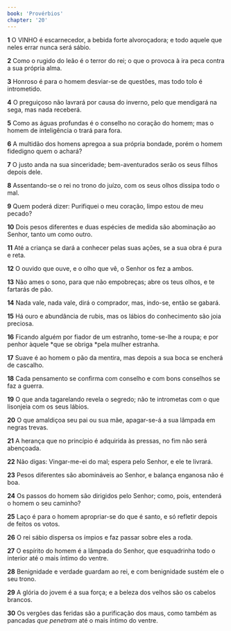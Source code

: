 ```yaml
---
book: 'Provérbios'
chapter: '20'
---
```


**1** O VINHO é escarnecedor, a bebida forte alvoroçadora; e todo aquele que neles errar nunca será sábio.

**2** Como o rugido do leão é o terror do rei; o que o provoca à ira peca contra a sua própria alma.

**3** Honroso é para o homem desviar-se de questões, mas todo tolo é intrometido.

**4** O preguiçoso não lavrará por causa do inverno, pelo que mendigará na sega, mas nada receberá.

**5** Como as águas profundas é o conselho no coração do homem; mas o homem de inteligência o trará para fora.

**6** A multidão dos homens apregoa a sua própria bondade, porém o homem fidedigno quem o achará?

**7** O justo anda na sua sinceridade; bem-aventurados serão os seus filhos depois dele.

**8** Assentando-se o rei no trono do juízo, com os seus olhos dissipa todo o mal.

**9** Quem poderá dizer: Purifiquei o meu coração, limpo estou de meu pecado?

**10** Dois pesos diferentes e duas espécies de medida são abominação ao Senhor, tanto um como outro.

**11** Até a criança se dará a conhecer pelas suas ações, se a sua obra é pura e reta.

**12** O ouvido que ouve, e o olho que vê, o Senhor os fez a ambos.

**13** Não ames o sono, para que não empobreças; abre os teus olhos, e te fartarás de pão.

**14** Nada vale, nada vale, dirá o comprador, mas, indo-se, então se gabará.

**15** Há ouro e abundância de rubis, mas os lábios do conhecimento são joia preciosa.

**16** Ficando alguém por fiador de um estranho, tome-se-lhe a roupa; e por penhor àquele *que se obriga *pela mulher estranha.

**17** Suave é ao homem o pão da mentira, mas depois a sua boca se encherá de cascalho.

**18** Cada pensamento se confirma com conselho e com bons conselhos se faz a guerra.

**19** O que anda tagarelando revela o segredo; não te intrometas com o que lisonjeia com os seus lábios.

**20** O que amaldiçoa seu pai ou sua mãe, apagar-se-á a sua lâmpada em negras trevas.

**21** A herança que no princípio é adquirida às pressas, no fim não será abençoada.

**22** Não digas: Vingar-me-ei do mal; espera pelo Senhor, e ele te livrará.

**23** Pesos diferentes são abomináveis ao Senhor, e balança enganosa não é boa.

**24** Os passos do homem são dirigidos pelo Senhor; como, pois, entenderá o homem o seu caminho?

**25** Laço é para o homem apropriar-se do que é santo, e só refletir depois de feitos os votos.

**26** O rei sábio dispersa os ímpios e faz passar sobre eles a roda.

**27** O espírito do homem é a lâmpada do Senhor, que esquadrinha todo o interior até o mais íntimo do ventre.

**28** Benignidade e verdade guardam ao rei, e com benignidade sustém ele o seu trono.

**29** A glória do jovem é a sua força; e a beleza dos velhos são os cabelos brancos.

**30** Os vergões das feridas são a purificação dos maus, como também as pancadas _que penetram_ até o mais íntimo do ventre.
